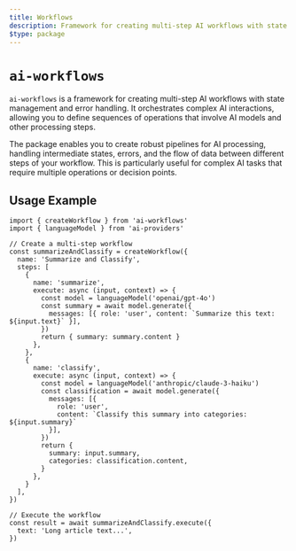 ```yaml
---
title: Workflows
description: Framework for creating multi-step AI workflows with state management and error handling
$type: package
---
```


# `ai-workflows`

`ai-workflows` is a framework for creating multi-step AI workflows with state management and error handling. It orchestrates complex AI interactions, allowing you to define sequences of operations that involve AI models and other processing steps.

The package enables you to create robust pipelines for AI processing, handling intermediate states, errors, and the flow of data between different steps of your workflow. This is particularly useful for complex AI tasks that require multiple operations or decision points.

## Usage Example

```tsx
import { createWorkflow } from 'ai-workflows'
import { languageModel } from 'ai-providers'

// Create a multi-step workflow
const summarizeAndClassify = createWorkflow({
  name: 'Summarize and Classify',
  steps: [
    {
      name: 'summarize',
      execute: async (input, context) => {
        const model = languageModel('openai/gpt-4o')
        const summary = await model.generate({
          messages: [{ role: 'user', content: `Summarize this text: ${input.text}` }],
        })
        return { summary: summary.content }
      },
    },
    {
      name: 'classify',
      execute: async (input, context) => {
        const model = languageModel('anthropic/claude-3-haiku')
        const classification = await model.generate({
          messages: [{ 
            role: 'user', 
            content: `Classify this summary into categories: ${input.summary}` 
          }],
        })
        return { 
          summary: input.summary,
          categories: classification.content,
        }
      },
    }
  ],
})

// Execute the workflow
const result = await summarizeAndClassify.execute({
  text: 'Long article text...',
})
```
